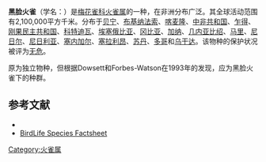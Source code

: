 {{Speciesbox
| name = 黑脸火雀
| status = LC | status_system = IUCN3.1
| genus = Lagonosticta
| species = larvata
| authority = [[爱德华·吕佩尔|Rüppell]], 1841
}}

'''黑脸火雀'''（学名：{{lang|la|''Lagonosticta larvata''}}）是[[梅花雀科|梅花雀科]][[火雀属|火雀属]]的一种，在非洲分布广泛。其全球活动范围有2,100,000平方千米。分布于[[贝宁|贝宁]]、[[布基纳法索|布基纳法索]]、[[喀麦隆|喀麦隆]]、[[中非共和国|中非共和国]]、[[乍得|乍得]]、[[刚果民主共和国|刚果民主共和国]]、[[科特迪瓦|科特迪瓦]]、[[埃塞俄比亚|埃塞俄比亚]]、[[冈比亚|冈比亚]]、[[加纳|加纳]]、[[几内亚比绍|几内亚比绍]]、[[马里|马里]]、[[尼日尔|尼日尔]]、[[尼日利亚|尼日利亚]]、[[塞内加尔|塞内加尔]]、[[塞拉利昂|塞拉利昂]]、[[苏丹|苏丹]]、[[多哥|多哥]]和[[乌干达|乌干达]]。该物种的保护状况被评为[[无危|无危]]。

{{lang|la|''L. vinacea''}}原为独立物种，但根据Dowsett和Forbes-Watson在1993年的发现，{{lang|la|''L. vinacea''}}应为黑脸火雀下的种群。

== 参考文献 ==
*{{IUCN2010 | assessors = BirdLife International | year = 2009 | id = 149358 | title = Lagonosticta larvata | version = 2010.3 | downloaded = 2010-11-07 }}
*[http://www.birdlife.org/datazone/species/index.html?action=SpcHTMDetails.asp&sid=8638&m=0 BirdLife Species Factsheet] {{Wayback|url=http://www.birdlife.org/datazone/species/index.html?action=SpcHTMDetails.asp&sid=8638&m=0 |date=20090105012844 }}
{{Taxonbar|from=Q899755}}

[[Category:火雀属|Category:火雀属]]